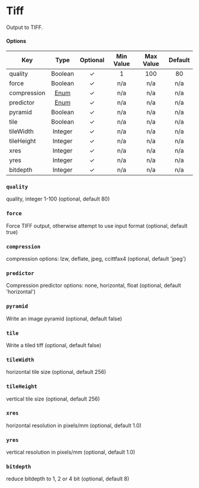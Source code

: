 # Tiff

Output to TIFF.

#### **Options**

| Key         |        Type         | Optional | Min Value | Max Value | Default |
|-------------|:-------------------:|:--------:|:---------:|:---------:|:-------:|
| quality     |       Boolean       |    ✓     |     1     |    100    |   80    |
| force       |       Boolean       |    ✓     |    n/a    |    n/a    |   n/a   |
| compression | [Enum](compression) |    ✓     |    n/a    |    n/a    |   n/a   |
| predictor   |  [Enum](predictor)  |    ✓     |    n/a    |    n/a    |   n/a   |
| pyramid     |       Boolean       |    ✓     |    n/a    |    n/a    |   n/a   |
| tile        |       Boolean       |    ✓     |    n/a    |    n/a    |   n/a   |
| tileWidth   |       Integer       |    ✓     |    n/a    |    n/a    |   n/a   |
| tileHeight  |       Integer       |    ✓     |    n/a    |    n/a    |   n/a   |
| xres        |       Integer       |    ✓     |    n/a    |    n/a    |   n/a   |
| yres        |       Integer       |    ✓     |    n/a    |    n/a    |   n/a   |
| bitdepth    |       Integer       |    ✓     |    n/a    |    n/a    |   n/a   |

### `quality`

quality, integer 1-100 (optional, default 80)

### `force`

Force TIFF output, otherwise attempt to use input format (optional, default true)

### `compression`

compression options: lzw, deflate, jpeg, ccittfax4 (optional, default 'jpeg')

### `predictor`

Compression predictor options: none, horizontal, float (optional, default 'horizontal')

### `pyramid`

Write an image pyramid (optional, default false)

### `tile`

Write a tiled tiff (optional, default false)

### `tileWidth`

horizontal tile size (optional, default 256)

### `tileHeight`

vertical tile size (optional, default 256)

### `xres`

horizontal resolution in pixels/mm (optional, default 1.0)

### `yres`

vertical resolution in pixels/mm (optional, default 1.0)

### `bitdepth`

reduce bitdepth to 1, 2 or 4 bit (optional, default 8)

